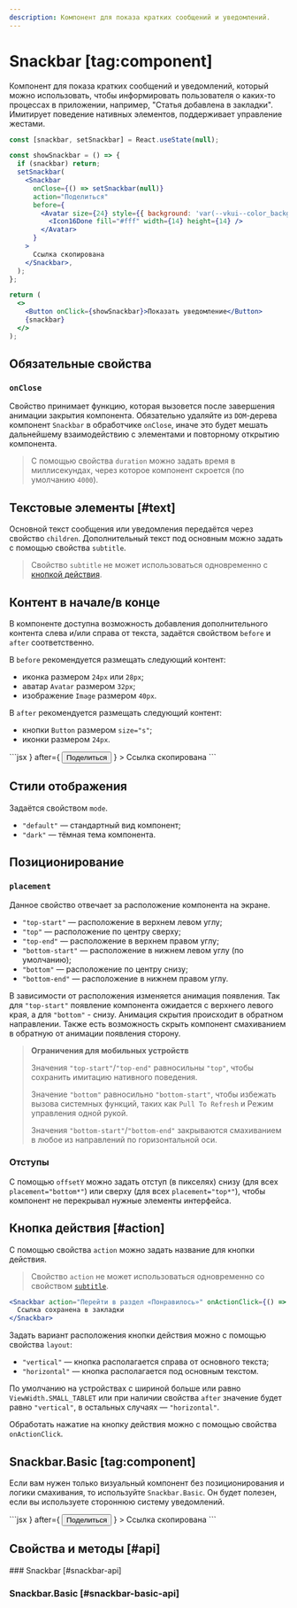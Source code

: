 ```yaml
---
description: Компонент для показа кратких сообщений и уведомлений.
---
```


<Overview group="feedback">

# Snackbar [tag:component]

Компонент для показа кратких сообщений и уведомлений, который можно использовать,
чтобы информировать пользователя о каких-то процессах в приложении, например, "Статья добавлена в закладки".
Имитирует поведение нативных элементов, поддерживает управление жестами.

</Overview>

<Playground>

```jsx
const [snackbar, setSnackbar] = React.useState(null);

const showSnackbar = () => {
  if (snackbar) return;
  setSnackbar(
    <Snackbar
      onClose={() => setSnackbar(null)}
      action="Поделиться"
      before={
        <Avatar size={24} style={{ background: 'var(--vkui--color_background_accent)' }}>
          <Icon16Done fill="#fff" width={14} height={14} />
        </Avatar>
      }
    >
      Ссылка скопирована
    </Snackbar>,
  );
};

return (
  <>
    <Button onClick={showSnackbar}>Показать уведомление</Button>
    {snackbar}
  </>
);
```

</Playground>

## Обязательные свойства

### `onClose`

Свойство принимает функцию, которая вызовется после завершения анимации закрытия компонента.
Обязательно удаляйте из `DOM`-дерева компонент `Snackbar` в обработчике `onClose`, иначе это будет мешать
дальнейшему взаимодействию с элементами и повторному открытию компонента.

> С помощью свойства `duration` можно задать время в миллисекундах, через которое компонент скроется (по умолчанию `4000`).

## Текстовые элементы [#text]

Основной текст сообщения или уведомления передаётся через свойство `children`.
Дополнительный текст под основным можно задать с помощью свойства `subtitle`.

> Свойство `subtitle` не может использоваться одновременно с [кнопкой действия](#action).

## Контент в начале/в конце

В компоненте доступна возможность добавления дополнительного контента слева и/или справа от текста,
задаётся свойством `before` и `after` соответственно.

В `before` рекомендуется размещать следующий контент:

- иконка размером `24px` или `28px`;
- аватар `Avatar` размером `32px`;
- изображение `Image` размером `40px`.

В `after` рекомендуется размещать следующий контент:

- кнопки `Button` размером `size="s"`;
- иконки размером `24px`.


<Playground Wrapper={BlockWrapper}>
  ```jsx
  <Snackbar.Basic
    before={<Icon28CheckCircleOutline fill="var(--vkui--color_icon_positive)" />}
    after={
      <Button mode="link" appearance="accent" size="s">
        Поделиться
      </Button>
    }
  >
    Ссылка скопирована
  </Snackbar.Basic>
  ```
</Playground>

## Стили отображения

Задаётся свойством `mode`.

- `"default"` — стандартный вид компонент;
- `"dark"` — тёмная тема компонента.

## Позиционирование

### `placement`

Данное свойство отвечает за расположение компонента на экране.

- `"top-start"` — расположение в верхнем левом углу;
- `"top"` — расположение по центру сверху;
- `"top-end"` — расположение в верхнем правом углу;
- `"bottom-start"` — расположение в нижнем левом углу (по умолчанию);
- `"bottom"` — расположение по центру снизу;
- `"bottom-end"` — расположение в нижнем правом углу.

В зависимости от расположения изменяется анимация появления. Так для `"top-start"` появление компонента ожидается
с верхнего левого края, а для `"bottom"` - снизу. Анимация скрытия происходит в обратном направлении.
Также есть возможность скрыть компонент смахиванием в обратную от анимации появления сторону.

> **Ограничения для мобильных устройств**
>
> Значения `"top-start"`/`"top-end"` равносильны `"top"`, чтобы сохранить имитацию нативного поведения.
>
> Значение `"bottom"` равносильно `"bottom-start"`, чтобы избежать вызова системных функций,
> таких как `Pull To Refresh` и Режим управления одной рукой.
>
> Значения `"bottom-start"`/`"bottom-end"` закрываются смахиванием в любое из направлений по горизонтальной оси.

### Отступы

С помощью `offsetY` можно задать отступ (в пикселях) снизу (для всех `placement="bottom*"`) или сверху (для всех `placement="top*"`),
чтобы компонент не перекрывал нужные элементы интерфейса.

## Кнопка действия [#action]

С помощью свойства `action` можно задать название для кнопки действия.

> Свойство `action` не может использоваться одновременно со свойством [`subtitle`](#text).

```jsx
<Snackbar action="Перейти в раздел «Понравилось»" onActionClick={() => alert('Ты - молодец!')}>
  Ссылка сохранена в закладки
</Snackbar>
```

Задать вариант расположения кнопки действия можно с помощью свойства `layout`:

- `"vertical"` — кнопка располагается справа от основного текста;
- `"horizontal"` — кнопка располагается под основным текстом.

По умолчанию на устройствах с шириной больше или равно `ViewWidth.SMALL_TABLET` или при наличии свойства `after`
значение будет равно `"vertical"`, в остальных случаях — `"horizontal"`.

Обработать нажатие на кнопку действия можно с помощью свойства `onActionClick`.

## Snackbar.Basic [tag:component]

Если вам нужен только визуальный компонент без позиционирования и логики смахивания, то используйте `Snackbar.Basic`.
Он будет полезен, если вы используете стороннюю систему уведомлений.

<Playground Wrapper={BlockWrapper}>
  ```jsx
  <Snackbar.Basic
    before={<Icon28CheckCircleOutline fill="var(--vkui--color_icon_positive)" />}
    after={
      <Button mode="link" appearance="accent" size="s">
        Поделиться
      </Button>
    }
  >
    Ссылка скопирована
  </Snackbar.Basic>
  ```
</Playground>

## Свойства и методы [#api]

<PropsTable name="Snackbar">
### Snackbar [#snackbar-api]

### Snackbar.Basic [#snackbar-basic-api]

</PropsTable>

